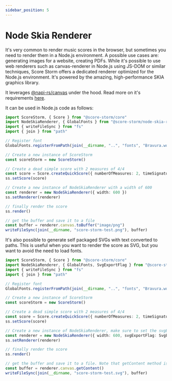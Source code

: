 ```yaml
---
sidebar_position: 5
---
```


# Node Skia Renderer

It's very common to render music scores in the browser, but sometimes you need to render them in a Node.js environment. A possible use cases are: generating images for a website, creating PDFs.
While it's possible to use web renderers such as canvas-renderer in Node.js using JS-DOM
or similar techniques, Score Storm offers a dedicated renderer optimized for the Node.js environment. It's powered by the amazing, high-performance SKIA graphics library.

It leverages [@napi-rs/canvas](https://github.com/Brooooooklyn/canvas) under the hood. Read more on it's requirements [here](https://github.com/Brooooooklyn/canvas?tab=readme-ov-file#system-requirement).

It can be used in Node.js code as follows:

```ts
import ScoreStorm, { Score } from "@score-storm/core"
import NodeSkiaRenderer, { GlobalFonts } from "@score-storm/node-skia-renderer"
import { writeFileSync } from "fs"
import { join } from "path"

// Register font
GlobalFonts.registerFromPath(join(__dirname, "..", "fonts", "Bravura.woff2"), "Bravura")

// Create a new instance of ScoreStorm
const scoreStorm = new ScoreStorm()

// Create a dead simple score with 2 measures of 4/4
const score = Score.createQuickScore({ numberOfMeasures: 2, timeSignature: { count: 4, unit: 4 } })
ss.setScore(score)

// Create a new instance of NodeSkiaRenderer with a width of 600
const renderer = new NodeSkiaRenderer({ width: 600 })
ss.setRenderer(renderer)

// finally render the score
ss.render()

// get the buffer and save it to a file
const buffer = renderer.canvas.toBuffer("image/png")
writeFileSync(join(__dirname, "score-storm-test.png"), buffer)
```

It's also possible to generate self packaged SVGs with text converted to paths. This is useful when you want to render the score as SVG, but you want to avoid the need to load fonts.

```ts
import ScoreStorm, { Score } from "@score-storm/core"
import NodeSkiaRenderer, { GlobalFonts, SvgExportFlag } from "@score-storm/node-skia-renderer"
import { writeFileSync } from "fs"
import { join } from "path"

// Register font
GlobalFonts.registerFromPath(join(__dirname, "..", "fonts", "Bravura.woff2"), "Bravura")

// Create a new instance of ScoreStorm
const scoreStorm = new ScoreStorm()

// Create a dead simple score with 2 measures of 4/4
const score = Score.createQuickScore({ numberOfMeasures: 2, timeSignature: { count: 4, unit: 4 } })
ss.setScore(score)

// Create a new instance of NodeSkiaRenderer, make sure to set the svgExportFlag
const renderer = new NodeSkiaRenderer({ width: 600, svgExportFlag: SvgExportFlag.TextToPath })
ss.setRenderer(renderer)

// finally render the score
ss.render()

// get the buffer and save it to a file. Note that getContent method is used instead of toBuffer
const buffer = renderer.canvas.getContent()
writeFileSync(join(__dirname, "score-storm-test.svg"), buffer)
```

